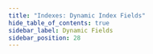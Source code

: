 ```yaml
---
title: "Indexes: Dynamic Index Fields"
hide_table_of_contents: true
sidebar_label: Dynamic Fields
sidebar_position: 28
---
```





<LanguageSwitcher supportedLanguages={supportedLanguages} />

<LanguageContent language="csharp">
   <UsingDynamicFieldsCsharp />
</LanguageContent>

<LanguageContent language="java">
   <UsingDynamicFieldsJava />
</LanguageContent>

<LanguageContent language="python">
   <UsingDynamicFieldsPython />
</LanguageContent>

<LanguageContent language="php">
   <UsingDynamicFieldsPhp />
</LanguageContent>

<LanguageContent language="nodejs">
   <UsingDynamicFieldsNodejs />
</LanguageContent>


<!---
### Indexes
- [Boosting](../indexes/boosting)
- [Analyzers](../indexes/using-analyzers)
- [Storing Data in Index](../indexes/storing-data-in-index)
- [Term Vectors](../indexes/using-term-vectors)


-->